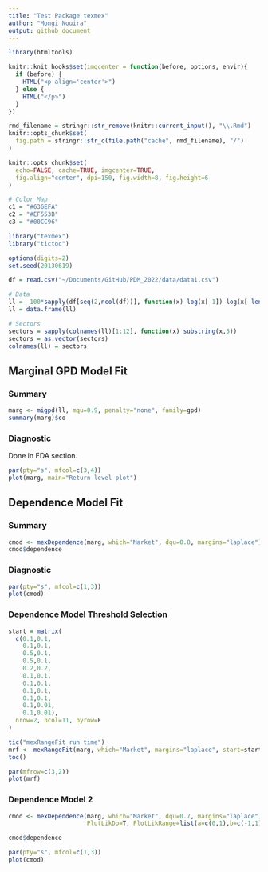 ```yaml
---
title: "Test Package texmex"
author: "Mongi Nouira"
output: github_document
---
```


```r
library(htmltools)

knitr::knit_hooks$set(imgcenter = function(before, options, envir){
  if (before) {
    HTML("<p align='center'>")
  } else {
    HTML("</p>")
  }
})

rmd_filename = stringr::str_remove(knitr::current_input(), "\\.Rmd")
knitr::opts_chunk$set(
  fig.path = stringr::str_c(file.path("cache", rmd_filename), "/")
)

knitr::opts_chunk$set(
  echo=FALSE, cache=TRUE, imgcenter=TRUE,
  fig.align="center", dpi=150, fig.width=8, fig.height=6
)

# Color Map
c1 = "#636EFA"
c2 = "#EF553B"
c3 = "#00CC96"

library("texmex")
library("tictoc")

options(digits=2)
set.seed(20130619)
```


```r
df = read.csv("~/Documents/GitHub/PDM_2022/data/data1.csv")

# Data
ll = -100*sapply(df[seq(2,ncol(df))], function(x) log(x[-1])-log(x[-length(df$Date)]))
ll = data.frame(ll)

# Sectors
sectors = sapply(colnames(ll)[1:12], function(x) substring(x,5))
sectors = as.vector(sectors)
colnames(ll) = sectors
```

## Marginal GPD Model Fit
### Summary

```r
marg <- migpd(ll, mqu=0.9, penalty="none", family=gpd)
summary(marg)$co
```

### Diagnostic
Done in EDA section.

```r
par(pty="s", mfcol=c(3,4))
plot(marg, main="Return level plot")
```

## Dependence Model Fit
### Summary

```r
cmod <- mexDependence(marg, which="Market", dqu=0.8, margins="laplace")
cmod$dependence
```

### Diagnostic

```r
par(pty="s", mfcol=c(1,3))
plot(cmod)
```

### Dependence Model Threshold Selection

```r
start = matrix(
  c(0.1,0.1, 
    0.1,0.1, 
    0.5,0.1,
    0.5,0.1,
    0.2,0.2,
    0.1,0.1,
    0.1,0.1,
    0.1,0.1,
    0.1,0.1,
    0.1,0.01,
    0.1,0.01), 
  nrow=2, ncol=11, byrow=F
)

tic("mexRangeFit run time")
mrf <- mexRangeFit(marg, which="Market", margins="laplace", start=start, trace=11)
toc()
```


```r
par(mfrow=c(3,2))
plot(mrf)
```

### Dependence Model 2

```r
cmod <- mexDependence(marg, which="Market", dqu=0.7, margins="laplace", start=start,
                      PlotLikDo=T, PlotLikRange=list(a=c(0,1),b=c(-1,1)))
```


```r
cmod$dependence
```


```r
par(pty="s", mfcol=c(1,3))
plot(cmod)
```



